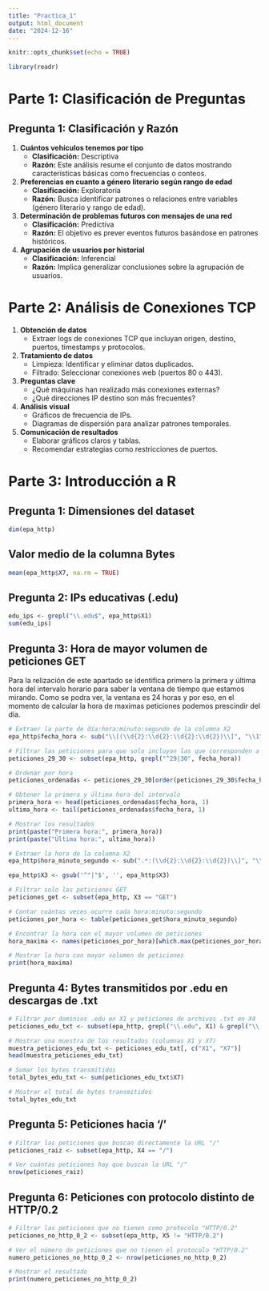 ```yaml
---
title: "Practica_1"
output: html_document
date: "2024-12-16"
---
```


```r
knitr::opts_chunk$set(echo = TRUE)
```

```r
library(readr)
```

# Parte 1: Clasificación de Preguntas

## Pregunta 1: Clasificación y Razón

1.  **Cuántos vehículos tenemos por tipo**
    -   **Clasificación:** Descriptiva
    -   **Razón:** Este análisis resume el conjunto de datos mostrando características básicas como frecuencias o conteos.
2.  **Preferencias en cuanto a género literario según rango de edad**
    -   **Clasificación:** Exploratoria
    -   **Razón:** Busca identificar patrones o relaciones entre variables (género literario y rango de edad).
3.  **Determinación de problemas futuros con mensajes de una red**
    -   **Clasificación:** Predictiva
    -   **Razón:** El objetivo es prever eventos futuros basándose en patrones históricos.
4.  **Agrupación de usuarios por historial**
    -   **Clasificación:** Inferencial
    -   **Razón:** Implica generalizar conclusiones sobre la agrupación de usuarios.

# Parte 2: Análisis de Conexiones TCP

1.  **Obtención de datos**
    -   Extraer logs de conexiones TCP que incluyan origen, destino, puertos, timestamps y protocolos.
2.  **Tratamiento de datos**
    -   Limpieza: Identificar y eliminar datos duplicados.
    -   Filtrado: Seleccionar conexiones web (puertos 80 o 443).
3.  **Preguntas clave**
    -   ¿Qué máquinas han realizado más conexiones externas?
    -   ¿Qué direcciones IP destino son más frecuentes?
4.  **Análisis visual**
    -   Gráficos de frecuencia de IPs.
    -   Diagramas de dispersión para analizar patrones temporales.
5.  **Comunicación de resultados**
    -   Elaborar gráficos claros y tablas.
    -   Recomendar estrategias como restricciones de puertos.

# Parte 3: Introducción a R

## Pregunta 1: Dimensiones del dataset

```r
dim(epa_http)
```

## Valor medio de la columna Bytes

```r
mean(epa_http$X7, na.rm = TRUE)
```

## Pregunta 2: IPs educativas (.edu)

```r
edu_ips <- grepl("\\.edu$", epa_http$X1)
sum(edu_ips)
```

## Pregunta 3: Hora de mayor volumen de peticiones GET

Para la relización de este apartado se identifica primero la primera y última hora del intervalo horario para saber la ventana de tiempo que estamos mirando. Como se podra ver, la ventana es 24 horas y por eso, en el momento de calcular la hora de maximas peticiones podemos prescindir del día.

```r
# Extraer la parte de día:hora:minuto:segundo de la columna X2
epa_http$fecha_hora <- sub("\\[(\\d{2}:\\d{2}:\\d{2}:\\d{2})\\]", "\\1", epa_http$X2)

# Filtrar las peticiones para que solo incluyan las que corresponden a los días 29 y 30
peticiones_29_30 <- subset(epa_http, grepl("^29|30", fecha_hora))

# Ordenar por hora
peticiones_ordenadas <- peticiones_29_30[order(peticiones_29_30$fecha_hora), ]

# Obtener la primera y última hora del intervalo
primera_hora <- head(peticiones_ordenadas$fecha_hora, 1)
ultima_hora <- tail(peticiones_ordenadas$fecha_hora, 1)

# Mostrar los resultados
print(paste("Primera hora:", primera_hora))
print(paste("Última hora:", ultima_hora))

# Extraer la hora de la columna X2
epa_http$hora_minuto_segundo <- sub(".*:(\\d{2}:\\d{2}:\\d{2})\\]", "\\1", epa_http$X2)

epa_http$X3 <- gsub('^"|"$', '', epa_http$X3)

# Filtrar solo las peticiones GET
peticiones_get <- subset(epa_http, X3 == "GET")

# Contar cuántas veces ocurre cada hora:minuto:segundo
peticiones_por_hora <- table(peticiones_get$hora_minuto_segundo)

# Encontrar la hora con el mayor volumen de peticiones
hora_maxima <- names(peticiones_por_hora)[which.max(peticiones_por_hora)]

# Mostrar la hora con mayor volumen de peticiones
print(hora_maxima)

```
## Pregunta 4: Bytes transmitidos por .edu en descargas de .txt

```r
# Filtrar por dominios .edu en X1 y peticiones de archivos .txt en X4
peticiones_edu_txt <- subset(epa_http, grepl("\\.edu", X1) & grepl("\\.txt$", X4))

# Mostrar una muestra de los resultados (columnas X1 y X7)
muestra_peticiones_edu_txt <- peticiones_edu_txt[, c("X1", "X7")]
head(muestra_peticiones_edu_txt)

# Sumar los bytes transmitidos
total_bytes_edu_txt <- sum(peticiones_edu_txt$X7)

# Mostrar el total de bytes transmitidos
total_bytes_edu_txt
```
## Pregunta 5: Peticiones hacia '/'

```r
# Filtrar las peticiones que buscan directamente la URL "/"
peticiones_raiz <- subset(epa_http, X4 == "/")

# Ver cuántas peticiones hay que buscan la URL "/"
nrow(peticiones_raiz)
```

## Pregunta 6: Peticiones con protocolo distinto de HTTP/0.2
```r
# Filtrar las peticiones que no tienen como protocolo "HTTP/0.2"
peticiones_no_http_0_2 <- subset(epa_http, X5 != "HTTP/0.2")

# Ver el número de peticiones que no tienen el protocolo "HTTP/0.2"
numero_peticiones_no_http_0_2 <- nrow(peticiones_no_http_0_2)

# Mostrar el resultado
print(numero_peticiones_no_http_0_2)
```
